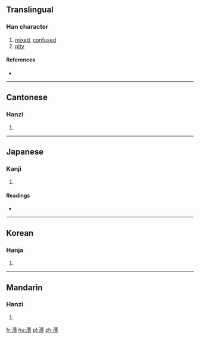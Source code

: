 ==Translingual==

===Han character===
{{Han char|rn=85|rad=水|as=09|sn=12|four=3716<sub>4</sub>|canj=水口心日 (ERPA)}}

# [[mixed]], [[confused]]
# [[pity]]

====References====
* {{Han ref|kx=0637.250|dkj=17854|dj=1044.190|hdz=31690.020|uh=6E63|ud=28259|bh=B543|bd=46403}}

----

==Cantonese==

===Hanzi===
{{yue-hanzi|jyut=|y=man5}}

# {{defn|lang=yue|sort=水09}}

----

==Japanese==

===Kanji===
{{ja-kanji|grade=|rs=水09}}

# {{defn|lang=ja|sort=水09}}

====Readings====
* {{ja-readings|on=[[びん]] (bin), [[みん]] (min), [[べん]] (ben), [[めん]] (men)|kun=}}

----

==Korean==

===Hanja===
{{ko-hanja|hangeul=민|eumhun=|rv=min|mr=min|y=min}}

# {{defn|lang=ko|sort=水09}}

----

==Mandarin==

===Hanzi===
{{cmn-hanzi|pin=[[mǐn]] ([[min3]])|wg=min<sup>3</sup>}}

# {{defn|lang=cmn|sort=水09}}

[[fr:湣]]
[[hu:湣]]
[[pl:湣]]
[[zh:湣]]
